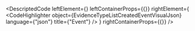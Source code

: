 
<DescriptedCode
  leftElement={<EvidenceTypeListCreatedEventDesc />}
  leftContainerProps={{}}
  rightElement={
    <CodeHighlighter
      object={EvidenceTypeListCreatedEventVisualJson}
      language={"json"}
      title={"Event"}
    />
  }
  rightContainerProps={{}}
/>
